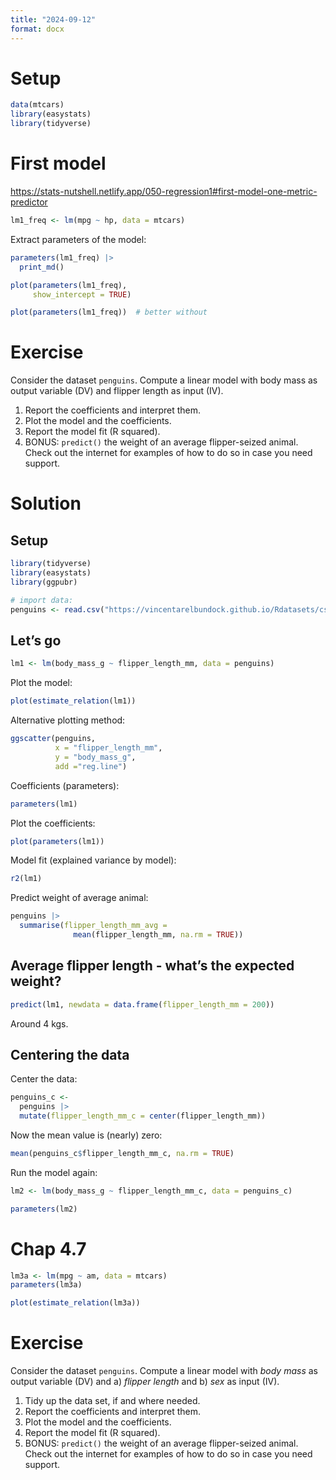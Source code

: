 ```yaml
---
title: "2024-09-12"
format: docx
---
```



# Setup

```r
data(mtcars)
library(easystats)
library(tidyverse)
```


# First model

<https://stats-nutshell.netlify.app/050-regression1#first-model-one-metric-predictor>

```r
lm1_freq <- lm(mpg ~ hp, data = mtcars)
```


Extract parameters of the model:

```r
parameters(lm1_freq) |> 
  print_md()
```


```r
plot(parameters(lm1_freq),
     show_intercept = TRUE)

plot(parameters(lm1_freq))  # better without

```


# Exercise


Consider the dataset `penguins`. Compute a linear model with body mass as output variable (DV) and flipper length as input (IV). 

1. Report the coefficients and interpret them.
2. Plot the model and the coefficients.
3. Report the model fit (R squared).
4. BONUS: `predict()` the weight of an average flipper-seized animal.  Check out the internet for examples of how to do so in case you need support.




# Solution

## Setup

```r
library(tidyverse)
library(easystats)
library(ggpubr)

# import data:
penguins <- read.csv("https://vincentarelbundock.github.io/Rdatasets/csv/palmerpenguins/penguins.csv")
```



## Let's go


```r
lm1 <- lm(body_mass_g ~ flipper_length_mm, data = penguins)
```



Plot the model:


```r
plot(estimate_relation(lm1))
```



Alternative plotting method:


```r
ggscatter(penguins,
          x = "flipper_length_mm",
          y = "body_mass_g",
          add ="reg.line")
```



Coefficients (parameters):


```r
parameters(lm1)
```



Plot the coefficients:

```r
plot(parameters(lm1))
```



Model fit (explained variance by model):



```r
r2(lm1)
```



Predict weight of average animal:

```r
penguins |> 
  summarise(flipper_length_mm_avg = 
              mean(flipper_length_mm, na.rm = TRUE))
```


## Average flipper length - what's the expected weight?

```r
predict(lm1, newdata = data.frame(flipper_length_mm = 200))
```

Around 4 kgs.


## Centering the data


Center the data:


```r
penguins_c <-
  penguins |> 
  mutate(flipper_length_mm_c = center(flipper_length_mm))
```


Now the mean value is (nearly) zero:

```r
mean(penguins_c$flipper_length_mm_c, na.rm = TRUE)
```


Run the model again:

```r
lm2 <- lm(body_mass_g ~ flipper_length_mm_c, data = penguins_c)

parameters(lm2)
```



# Chap 4.7

```r
lm3a <- lm(mpg ~ am, data = mtcars)
parameters(lm3a)
```


```r
plot(estimate_relation(lm3a))
```








# Exercise


Consider the dataset `penguins`. 
Compute a linear model with *body mass* as output variable (DV) and a) *flipper length* and b) *sex* as input (IV). 


1. Tidy up the data set, if and where needed.
2. Report the coefficients and interpret them.
3. Plot the model and the coefficients.
4. Report the model fit (R squared).
5. BONUS: `predict()` the weight of an average flipper-seized animal.  Check out the internet for examples of how to do so in case you need support.


